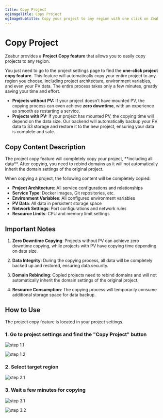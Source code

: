 ```yaml
---
title: Copy Project
ogImageTitle: Copy Project
ogImageSubtitle: Copy your project to any region with one click on Zeabur
---
```



# Copy Project

Zeabur provides a **Project Copy feature** that allows you to easily copy projects to any region.

You just need to go to the project settings page to find the **one-click project copy feature**. This feature will automatically copy your entire project to any region you choose, including project architecture, environment variables, and even your PV data. The entire process takes only a few minutes, greatly saving your time and effort.

- **Projects without PV:** If your project doesn't have mounted PV, the copying process can even achieve **zero downtime**, with an experience as smooth as restarting a service.
- **Projects with PV:** If your project has mounted PV, the copying time will depend on the data size. Our backend will automatically backup your PV data to S3 storage and restore it to the new project, ensuring your data is complete and safe.

## Copy Content Description

<Callout>
    The project copy feature will completely copy your project, **including all data**. After copying, you need to rebind domains as it will not automatically inherit the domain settings of the original project.
</Callout>

When copying a project, the following content will be completely copied:
- **Project Architecture**: All service configurations and relationships
- **Service Type**: Docker images, Git repositories, etc.
- **Environment Variables**: All configured environment variables
- **PV Data**: All data in persistent storage space
- **Network Settings**: Port configurations and network rules
- **Resource Limits**: CPU and memory limit settings

## Important Notes

1. **Zero Downtime Copying**: Projects without PV can achieve zero downtime copying, while projects with PV have copying time depending on data size.

2. **Data Integrity**: During the copying process, all data will be completely backed up and restored, ensuring data security.

3. **Domain Rebinding**: Copied projects need to rebind domains and will not automatically inherit the domain settings of the original project.

4. **Resource Consumption**: The copying process will temporarily consume additional storage space for data backup.

## How to Use

The project copy feature is located in your project settings.

### 1. Go to project settings and find the "Copy Project" button

![step 1.1](https://cdn.zeabur.com/clone-project/step-1.1.png)

![step 1.2](https://cdn.zeabur.com/clone-project/step-1.2.png)

### 2. Select target region

![step 2.1](https://cdn.zeabur.com/clone-project/step-2.1.png)

### 3. Wait a few minutes for copying

![step 3.1](https://cdn.zeabur.com/clone-project/step-3.1.png)

![step 3.2](https://cdn.zeabur.com/clone-project/step-3.2.png)